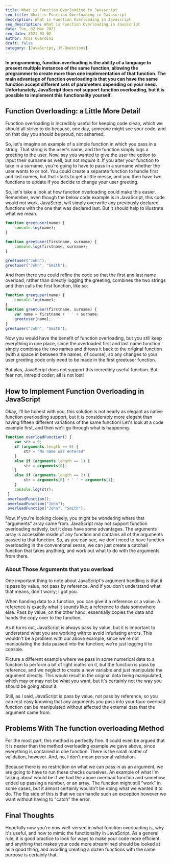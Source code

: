 ```yaml
---
title: What is Function Overloading in Javascript
seo_title: What is Function Overloading in Javascript
description: What is Function Overloading in Javascript
seo_description: What is Function Overloading in Javascript
date: Tue, 02 Mar 2021
seo_date: 2021-03-02
author: Anas Ouardini
draft: false
category: [JavaScript, JS-Questions]
---
```



**In programming, function overloading is the ability of a language to present multiple instances of the same function, allowing the programmer to create more than one implementation of that function. The main advantage of function overloading is that you can have the same function accept different sets of parameters depending on your need. Unfortunately, JavaScript does not support function overloading, but it is possible to implement this functionality yourself.**

## Function Overloading: a Little More Detail

Function overloading is incredibly useful for keeping code clean, which we should all strive to do because, one day, someone might see your code, and on that day you should be proud, not ashamed.

So, let's imagine an example of a simple function in which you pass in a string. That string is the user's name, and the function simply logs a greeting to the user. Now, say you wanted to give the user the option to input their surname as well, but not *require* it. If you alter your function to take in a surname, you're going to have to pass in a surname whether the user wants to or not. You could create a separate function to handle first and last names, but that starts to get a little messy, and you then have two functions to update if you decide to change your user greeting.

So, let's take a look at how function overloading could make this easier. Remember, even though the below code example is in JavaScript, this code would *not* work. JavaScript will simply overwrite any previously declared functions with the one that was declared last. But it should help to illustrate what we mean.

```js
function greetuser(name) {
    console.log(name);
}

function greetuser(firstname, surname) {
    console.log(firstname, surname);
}

greetuser("John");
greetuser("John", "Smith");
```

And from there you could refine the code so that the first and last name overload, rather than directly logging the greeting, combines the two strings and then calls the first function, like so:

```js
function greetuser(name) {
    console.log(name);
}
function greetuser(firstname, surname) {
    var name = firstname + ' ' + surname;
    greetuser(name);
}
greetuser("John", "Smith");
```

Now you would have the benefit of function overloading, but you still keep everything in one place, since the overloaded first and last name function simply combines the two names and throws it back to the original function (with a space in between the names, of course), so any changes to your user greeting code only need to be made in the first greetuser function.

But alas, JavaScript does not support this incredibly useful function. But fear not, intrepid coder; all is not lost!

## How to Implement Function Overloading in JavaScript

Okay, I'll be honest with you, this solution is not nearly as elegant as native function overloading support, but it *is* considerably more elegant than having fifteen different variations of the same function! Let's look at a code example first, and then we'll go through what is happening.

```js
function overloadFunction() {
    var str = 0;
    if (arguments.length == 0) {
        str = "No name was entered"
    }
    else if (arguments.length == 1) {
        str = arguments[0];
    }
    else if (arguments.length == 2) {
        str = arguments[0] + ' ' + arguments[1];
    }
    console.log(str);
 }
 overloadFunction();
 overloadFunction("John");
 overloadFunction("John", "Smith");
```

Now, if you're looking closely, you might be wondering where that "arguments" array came from. JavaScript may not support function overloading natively, but it does have some advantages. The arguments array is accessible inside of any function and contains all of the arguments passed to that function. So, as you can see, we don't need to have function overloading in the conventional sense, we can just create a catchall function that takes anything, and work out what to do with the arguments from there.

### About Those Arguments that you overload

One important thing to note about JavaScript's argument handling is that it is pass by value, not pass by reference. And if you don't understand what that means, don't worry; I got you.

When handing data to a function, you can give it a reference or a value. A reference is exactly what it sounds like; a reference to data somewhere else. Pass by value, on the other hand, essentially copies the data and hands the copy over to the function.

As it turns out, JavaScript is always pass by value, but it is important to understand what you are working with to avoid infuriating errors. This wouldn't be a problem with our above example, since we're not manipulating the data passed into the function; we're just logging it to console.

Picture a different example where we pass in some numerical data to a function to perform a bit of light maths on it, but the function is pass by reference, and we neglect to create a new variable and just manipulate the argument directly. This would result in the original data being manipulated, which may or may not be what you want, but it's certainly not the way you should be going about it.

Still, as I said, JavaScript is pass by value, not pass by reference, so you can rest easy knowing that any arguments you pass into your faux-overload function can be manipulated without affected the external data that the argument came from.

## Problems With The function overloading Method

For the most part, this method is perfectly fine. It could even be argued that it is neater than the method overloading example we gave above, since everything is contained in one function. There is the small matter of validation, however. And, no, I don't mean personal validation.

Because there is no restriction on what we can pass in as an argument, we are going to have to run these checks ourselves. An example of what I'm talking about would be if we had the above overload function and somehow ended up passing a number, or an array. The function might still "work" in some cases, but it almost certainly wouldn't be doing what we wanted it to do. The flip side of this is that we can handle such an exception however we want without having to "catch" the error.

## Final Thoughts

Hopefully now you're now well-versed in what function overloading is, why it's useful, and how to mimic the functionality in JavaScript. As a general rule, it is good practice to look for ways to make your code more efficient, and anything that makes your code more streamlined should be looked at as a good thing, and avoiding creating a dozen functions with the same purpose is certainly that.